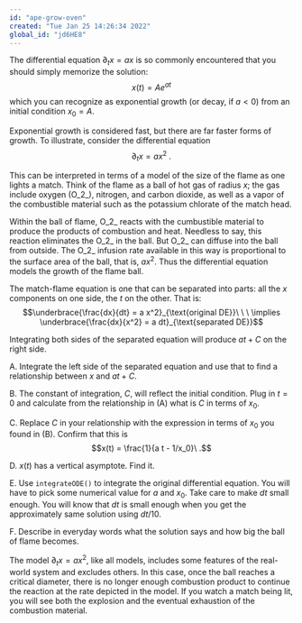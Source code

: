 ```yaml
---
id: "ape-grow-oven"
created: "Tue Jan 25 14:26:34 2022"
global_id: "jd6HE8" 
---
```


The differential equation $\partial_t x = a x$ is so commonly encountered that you should simply memorize the solution: $$x(t) = A e^{a t}$$ which you can recognize as exponential growth (or decay, if $a < 0$) from an initial condition $x_0 = A$.

Exponential growth is considered fast, but there are far faster forms of growth. To illustrate, consider the differential equation $$\partial_t x = a x^2\ .$$

This can be interpreted in terms of a model of the size of the flame as one lights a match.  Think of the flame as a ball of hot gas of radius $x$; the gas include oxygen (O_2_), nitrogen, and carbon dioxide, as well as a vapor of the combustible material such as the potassium chlorate of the match head.

Within the ball of flame, O_2_ reacts with the cumbustible material to produce the products of combustion and heat. Needless to say, this reaction eliminates the O_2_ in the ball. But O_2_ can diffuse into the ball from outside. The O_2_ infusion rate available in this way is proportional to the surface area of the ball, that is, $a x^2$. Thus the differential equation models the growth of the flame ball.

The match-flame equation is one that can be separated into parts: all the $x$ components on one side, the $t$ on the other.  That is:
$$\underbrace{\frac{dx}{dt} = a x^2}_{\text{original DE}}\ \ \ \implies \underbrace{\frac{dx}{x^2} = a dt}_{\text{separated DE}}$$ 

Integrating both sides of the separated equation will produce $a t + C$ on the right side.

A. Integrate the left side of the separated equation and use that to find a relationship between $x$ and $a t + C$.

B. The constant of integration, $C$, will reflect the initial condition. Plug in $t=0$ and calculate from the relationship in (A) what is $C$ in terms of $x_0$.

C. Replace $C$ in your relationship with the expression in terms of $x_0$ you found in (B). Confirm that this is $$x(t) = \frac{1}{a t - 1/x_0}\ .$$

D. $x(t)$ has a vertical asymptote. Find it.

E. Use `integrateODE()` to integrate the original differential equation. You will have to pick some numerical value for $a$ and $x_0$.  Take care to make $dt$ small enough. You will know that $dt$ is small enough when you get the approximately same solution using $dt/10$. 

F. Describe in everyday words what the solution says and how big the ball of flame becomes.

The model $\partial_t x = a x^2$, like all models, includes some features of the real-world system and excludes others. In this case, once the ball reaches a critical diameter, there is no longer enough combustion product to continue the reaction at the rate depicted in the model. If you watch a match being lit, you will see both the explosion and the eventual exhaustion of the combustion material. 

